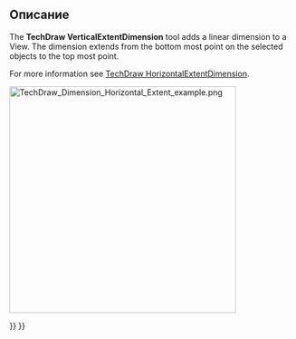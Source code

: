 <languages/>

<div class="mw-translate-fuzzy">
{{Docnav/ru
|[[TechDraw_HorizontalExtentDimension/ru|Указать горизонтальный габаритный размер]]
|[[TechDraw_LinkDimension/ru|Связать размер с 3D геометрией]]
|[[TechDraw_Workbench/ru|Верстак "TechDraw"]]
|IconL=TechDraw_HorizontalExtentDimension.svg
|IconR=TechDraw_LinkDimension.svg
|IconC=Workbench_TechDraw.svg
}}
</div>

{{GuiCommand/ru
|Name/ru=Указать вертикальный габаритный размер
|Name=TechDraw_VerticalExtentDimension
|MenuLocation=TechDraw → Размеры → Указать вертикальный габаритный размер 
|Workbenches=[[TechDraw_Workbench/ru|TechDraw]]
|Version=0.19
|SeeAlso=[[TechDraw_LengthDimension/ru|Указать длину]], [[TechDraw_HorizontalExtentDimension/ru|Указать горизонтальный габаритный размер]]
}}

<span id="Description"></span>
==Описание==

The '''TechDraw VerticalExtentDimension''' tool adds a linear dimension to a View. The dimension extends from the bottom most point on the selected objects to the top most point.

For more information see [[TechDraw_HorizontalExtentDimension|TechDraw HorizontalExtentDimension]].

[[Image:TechDraw_Dimension_Horizontal_Extent_example.png|400px]]
{{Caption|Horizontal and vertical extent dimensions of a B-spline}}


<div class="mw-translate-fuzzy">
{{Docnav/ru
|[[TechDraw_HorizontalExtentDimension/ru|Указать горизонтальный габаритный размер]]
|[[TechDraw_LinkDimension/ru|Связать размер с 3D геометрией]]
|[[TechDraw_Workbench/ru|Верстак "TechDraw"]]
|IconL=TechDraw_HorizontalExtentDimension.svg
|IconR=TechDraw_LinkDimension.svg
|IconC=Workbench_TechDraw.svg
}}
</div>

{{TechDraw_Tools_navi{{#translation:}}}}
{{Userdocnavi{{#translation:}}}}
